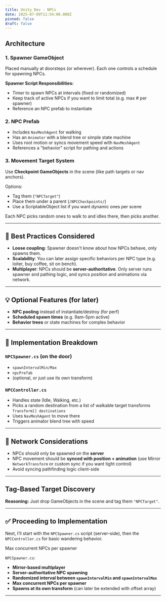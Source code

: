 ```yaml
---
title: Unity Dev - NPCs
date: 2025-07-09T11:54:00.000Z
pinned: false
draft: false
---
```



## Architecture

### 1. **Spawner GameObject**

Placed manually at doorsteps (or wherever). Each one controls a schedule for spawning NPCs.

**Spawner Script Responsibilities:**

* Timer to spawn NPCs at intervals (fixed or randomized)
* Keep track of active NPCs if you want to limit total (e.g. max # per spawner)
* Reference an NPC prefab to instantiate

### 2. **NPC Prefab**

* Includes `NavMeshAgent` for walking
* Has an `Animator` with a blend tree or simple state machine
* Uses root motion or syncs movement speed with `NavMeshAgent`
* References a "behavior" script for pathing and actions

### 3. **Movement Target System**

Use **Checkpoint GameObjects** in the scene (like path targets or nav anchors).

Options:

* Tag them (`"NPCTarget"`)
* Place them under a parent (`/NPCCheckpoints/`)
* Use a ScriptableObject list if you want dynamic ones per scene

Each NPC picks random ones to walk to and idles there, then picks another.

---

## 🧠 Best Practices Considered

* **Loose coupling**: Spawner doesn't know about how NPCs behave, only spawns them.
* **Scalability**: You can later assign specific behaviors per NPC type (e.g. loiter, buy coffee, sit on bench).
* **Multiplayer**: NPCs should be **server-authoritative**. Only server runs spawner and pathing logic, and syncs position and animations via network.

---

## 💡 Optional Features (for later)

* **NPC pooling** instead of instantiate/destroy (for perf)
* **Scheduled spawn times** (e.g. 9am–5pm active)
* **Behavior trees** or state machines for complex behavior

---

## 📌 Implementation Breakdown

### `NPCSpawner.cs` (on the door)

* `spawnIntervalMin/Max`
* `npcPrefab`
*  (optional, or just use its own transform)

### `NPCController.cs`

* Handles state (Idle, Walking, etc.)
* Picks a random destination from a list of walkable target transforms `Transform[] destinations`
* Uses `NavMeshAgent` to move there
* Triggers animator blend tree with speed

---

## 🔗 Network Considerations

* NPCs should only be spawned on the **server**
* NPC movement should be **synced with position + animation** (use Mirror `NetworkTransform` or custom sync if you want tight control)
* Avoid syncing pathfinding logic client-side

---

## **Tag-Based Target Discovery**

**Reasoning:** Just drop GameObjects in the scene and tag them `"NPCTarget"`.

---

## ✅ Proceeding to Implementation

Next, I’ll start with the `NPCSpawner.cs` script (server-side), then the `NPCController.cs` for basic wandering behavior.

Max concurrent NPCs per spawner

`NPCSpawner.cs`:

* **Mirror-based multiplayer**
* **Server-authoritative NPC spawning**
* **Randomized interval between `spawnIntervalMin` and `spawnIntervalMax`**
* **Max concurrent NPCs per spawner**
* **Spawns at its own transform** (can later be extended with offset array)
---
